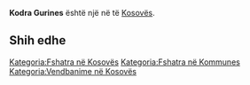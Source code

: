 {{Fshat në 
 | Emri                = Kodra Gurines
 | EmriAlt                = 
 | NAME_SHORT_FORM=      
 | NAME_GENERIC=      Kodra
 | NAME_SORT_NAME_RO=      KODRAGURINES
 | FULL_NAME_RO = Kodra Gurines
 | FULL_NAME_ND_RO=Kodra Gurines
 | SORT_NAME_RG=GURINES KODRA
 | FULL_NAME_RG=Gurines, Kodra
 | FULL_NAME_ND_RG=Gurines, Kodra
 | SRP_NAME_SHORT_FORM=      
 | SRP_NAME_GENERIC=      
 | SRP_NAME_SORT_NAME_RO=      
 | SRP_FULL_NAME_RO = 
 | SRP_FULL_NAME_ND_RO=
 | SRP_SORT_NAME_RG=
 | SRP_FULL_NAME_RG=
 | SRP_FULL_NAME_ND_RG=
 | Emri (Rasa dhanore) = 
 | Figura              = 
 | Shteti              = Kosovo
 | Komuna              = 
 | Kodi postar         = 
 | Sipërfaqja          = 

 | Popullsia           = 

 | Regj. i popullsisë  = 
 | Dend. e popullsisë  = 
 | Faqja zyrtare       = 
 <!--- Koordinatat ----> 
 | Gjerësia            = 42.635
 | Gjatësia            = 20.953889
 | Lartësia            = 
}}
'''Kodra Gurines''' është një [[]] në [[]] të [[Kosovës]].

<!-- == Gjeografia == -->
<!-- == Historia == -->
<!-- == Demografia == -->
== Shih edhe ==
{{Komuna }}
{{Kosovo-Administrata-Cung}}

[[Kategoria:Fshatra në Kosovës]]
[[Kategoria:Fshatra në Kommunes ]]
[[Kategoria:Vendbanime në Kosovës]]